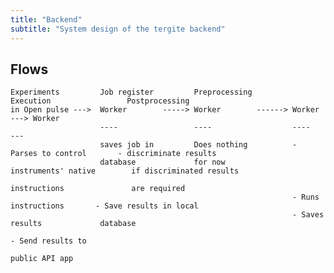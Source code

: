 ```yaml
---
title: "Backend"
subtitle: "System design of the tergite backend"
---
```


## Flows

```
Experiments         Job register         Preprocessing         Execution                 Postprocessing
in Open pulse --->  Worker        -----> Worker        ------> Worker               ---> Worker
                    ----                 ----                  ----                      ---
                    saves job in         Does nothing          - Parses to control       - discriminate results
                    database             for now                instruments' native        if discriminated results
                                                                instructions               are required
                                                               - Runs instructions       - Save results in local 
                                                               - Saves results             database
                                                                                         - Send results to 
                                                                                           public API app
```                                 